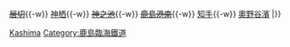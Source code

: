 {{鐵道路線|
| 模板名稱 = 鹿島臨港線
| 名稱 = [[鹿島臨海鐵道]] [[鹿島臨港線]]（貨物線）
| 代表色  = red
| 背景顏色 = #FFFFFF
| 車站列表 =  （[[Template:大洗鹿島線|水戶方向]]、[[Template:鹿島線|鹿島方向]]←）[[鹿島足球場站|鹿島足球場]]{{-w}} <del>[[居切站|居切]]</del>{{-w}} [[神栖站|神栖]]{{-w}} <del>[[神之池站|神之池]]</del>{{-w}} <del>[[鹿島港南站|鹿島港南]]</del>{{-w}} [[知手站|知手]]{{-w}} [[奧野谷濱站|奧野谷濱]]
|}}<noinclude>
[[Category:日本鐵路路線模板|Kashima]]
[[Category:鹿島臨海鐵道]]
</noinclude>